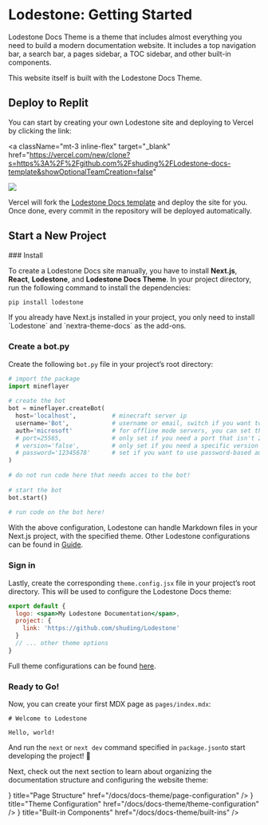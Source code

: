 
# Lodestone: Getting Started

Lodestone Docs Theme is a theme that includes almost everything you need to build a
modern documentation website. It includes a top navigation bar, a search bar, a
pages sidebar, a TOC sidebar, and other built-in components.

This website itself is built with the Lodestone Docs Theme.

## Deploy to Replit

You can start by creating your own Lodestone site and deploying to Vercel by
clicking the link:

<a
  className="mt-3 inline-flex"
  target="_blank"
  href="https://vercel.com/new/clone?s=https%3A%2F%2Fgithub.com%2Fshuding%2FLodestone-docs-template&showOptionalTeamCreation=false"
>
  ![](https://vercel.com/button)
</a>

Vercel will fork the
[Lodestone Docs template](https://github.com/shuding/Lodestone-docs-template) and
deploy the site for you. Once done, every commit in the repository will be
deployed automatically.


## Start a New Project

<Steps>
### Install

To create a Lodestone Docs site manually, you have to install **Next.js**,
**React**, **Lodestone**, and **Lodestone Docs Theme**. In your project directory, run
the following command to install the dependencies:

```sh copy
pip install lodestone
```

<Callout>
  If you already have Next.js installed in your project, you only need to
  install `Lodestone` and `nextra-theme-docs` as the add-ons.
</Callout>

### Create a bot.py

Create the following `bot.py` file in your project’s root directory:

```python filename="bot.py"
# import the package
import mineflayer
 
# create the bot
bot = mineflayer.createBot(
  host='localhost',          # minecraft server ip
  username='Bot',            # username or email, switch if you want to change accounts
  auth='microsoft'           # for offline mode servers, you can set this to 'offline'
  # port=25565,              # only set if you need a port that isn't 25565
  # version='false',         # only set if you need a specific version or snapshot (ie: "1.8.9" or "1.16.5"), otherwise it's set automatically
  # password='12345678'      # set if you want to use password-based auth (may be unreliable). If specified, the `username` must be an email
)
 
# do not run code here that needs acces to the bot!
 
# start the bot
bot.start()
 
# run code on the bot here!
```

With the above configuration, Lodestone can handle Markdown files in your Next.js
project, with the specified theme. Other Lodestone configurations can be found in
[Guide](/docs/guide).

### Sign in

Lastly, create the corresponding `theme.config.jsx` file in your project’s root
directory. This will be used to configure the Lodestone Docs theme:

```jsx filename="theme.config.jsx"
export default {
  logo: <span>My Lodestone Documentation</span>,
  project: {
    link: 'https://github.com/shuding/Lodestone'
  }
  // ... other theme options
}
```

Full theme configurations can be found
[here](/docs/docs-theme/theme-configuration).

### Ready to Go!

Now, you can create your first MDX page as `pages/index.mdx`:

```mdx filename="pages/index.mdx"
# Welcome to Lodestone

Hello, world!
```

And run the `next` or `next dev` command specified in `package.json`to start
developing the project! 🎉

</Steps>

Next, check out the next section to learn about organizing the documentation
structure and configuring the website theme:

<Cards>
  <Card
    icon={<RowsIcon />}
    title="Page Structure"
    href="/docs/docs-theme/page-configuration"
  />
  <Card
    icon={<GearIcon />}
    title="Theme Configuration"
    href="/docs/docs-theme/theme-configuration"
  />
  <Card
    icon={<BoxIcon />}
    title="Built-in Components"
    href="/docs/docs-theme/built-ins"
  />
</Cards>
